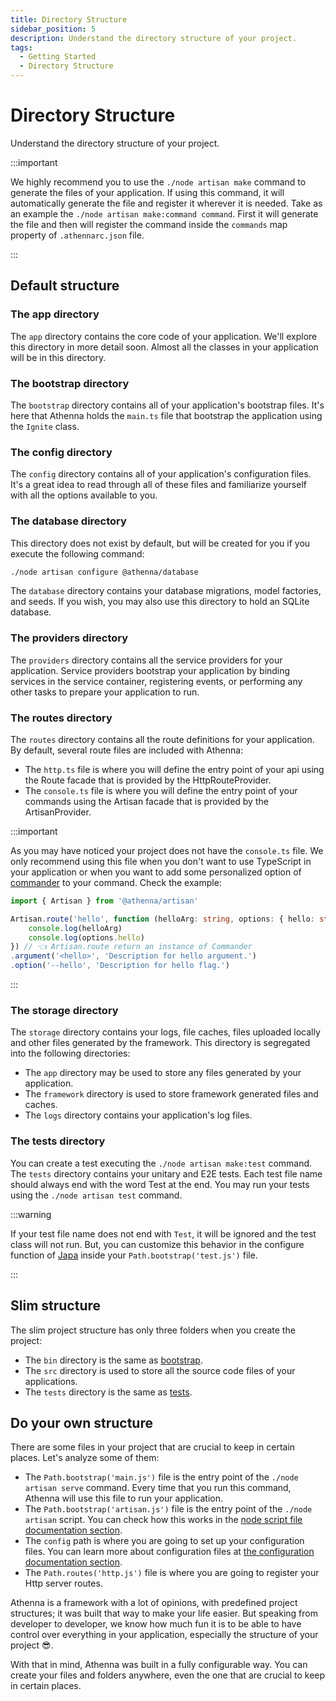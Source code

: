 ```yaml
---
title: Directory Structure
sidebar_position: 5
description: Understand the directory structure of your project.
tags:
  - Getting Started
  - Directory Structure
---
```


# Directory Structure

Understand the directory structure of your project.

:::important

We highly recommend you to use the `./node artisan make`
command to generate the files of your application. If
using this command, it will automatically generate the
file and register it wherever it is needed. Take as an example
the `./node artisan make:command command`. First it will
generate the file and then will register the command inside
the `commands` map property of `.athennarc.json` file.

:::

## Default structure

### The app directory

The `app` directory contains the core code of your application.
We'll explore this directory in more detail soon. Almost all
the classes in your application will be in this directory.

### The bootstrap directory

The `bootstrap` directory contains all of your application's
bootstrap files. It's here that Athenna holds the `main.ts`
file that bootstrap the application using the `Ignite` class.

### The config directory

The `config` directory contains all of your application's
configuration files. It's a great idea to read through all
of these files and familiarize yourself with all the options
available to you.

### The database directory

This directory does not exist by default, but will be created
for you if you execute the following command:

```bash
./node artisan configure @athenna/database
```

The `database` directory contains your database migrations,
model factories, and seeds. If you wish, you may also use
this directory to hold an SQLite database.

### The providers directory

The `providers` directory contains all the service providers
for your application. Service providers bootstrap your
application by binding services in the service container,
registering events, or performing any other tasks to prepare
your application to run.

### The routes directory

The `routes` directory contains all the route definitions
for your application. By default, several route files are
included with Athenna:

- The `http.ts` file is where you will define the entry
point of your api using the Route facade that is provided
by the HttpRouteProvider.
- The `console.ts` file is where you will define the entry
point of your commands using the Artisan facade that is
provided by the ArtisanProvider.

:::important

As you may have noticed your project does not have the
`console.ts` file. We only recommend using this file when
you don't want to use TypeScript in your application or
when you want to add some personalized option of [commander](https://www.npmjs.com/package/commander)
to your command. Check the example:

```typescript
import { Artisan } from '@athenna/artisan'

Artisan.route('hello', function (helloArg: string, options: { hello: string }) {
    console.log(helloArg)
    console.log(options.hello)
}) // 👈 Artisan.route return an instance of Commander
.argument('<hello>', 'Description for hello argument.')
.option('--hello', 'Description for hello flag.')
```

:::

### The storage directory

The `storage` directory contains your logs, file caches,
files uploaded locally and other files generated by the
framework. This directory is segregated into the following
directories:

- The `app` directory may be used to store any files
generated by your application.
- The `framework` directory is used to store framework
generated files and caches.
- The `logs` directory contains your application's log
files.

### The tests directory

You can create a test executing the `./node artisan make:test`
command. The `tests` directory contains your unitary and E2E
tests. Each test file name should always end with the word
Test at the end. You may run your tests using the `./node artisan test`
command.

:::warning

If your test file name does not end with `Test`, it will
be ignored and the test class will not run. But, you can
customize this behavior in the configure function of [Japa](https://japa.dev/docs)
inside your `Path.bootstrap('test.js')` file.

:::

## Slim structure

The slim project structure has only three folders when you
create the project:

- The `bin` directory is the same as [bootstrap](/docs/getting-started/directory-structure#bootstrap).
- The `src` directory is used to store all the source code files of your applications.
- The `tests` directory is the same as [tests](/docs/getting-started/directory-structure#tests).

## Do your own structure

There are some files in your project that are crucial to
keep in certain places. Let's analyze some of them:

- The `Path.bootstrap('main.js')` file is the entry point of the
`./node artisan serve` command. Every time that you run this
command, Athenna will use this file to run your application.
- The `Path.bootstrap('artisan.js')` file is the entry point of the
`./node artisan` script. You can check how this works in the
[node script file documentation section](https://athenna.io/docs/getting-started/node-script-file).
- The `config` path is where you are going to set up your
configuration files. You can learn more about configuration
files at [the configuration documentation section](https://athenna.io/docs/getting-started/configuration).
- The `Path.routes('http.js')` file is where you are going to register
your Http server routes.

Athenna is a framework with a lot of opinions, with predefined
project structures; it was built that way to make your life easier.
But speaking from developer to developer, we know how much fun it
is to be able to have control over everything in your application,
especially the structure of your project 😎.

With that in mind, Athenna was built in a fully configurable
way. You can create your files and folders anywhere, even the
one that are crucial to keep in certain places.
